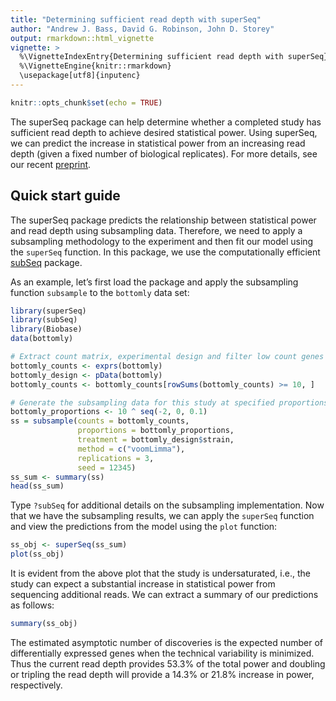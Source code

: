 ```yaml
---
title: "Determining sufficient read depth with superSeq"
author: "Andrew J. Bass, David G. Robinson, John D. Storey"
output: rmarkdown::html_vignette
vignette: >
  %\VignetteIndexEntry{Determining sufficient read depth with superSeq}
  %\VignetteEngine{knitr::rmarkdown}
  \usepackage[utf8]{inputenc}
---
```


```r
knitr::opts_chunk$set(echo = TRUE)
```

The superSeq package can help determine whether a completed study has sufficient read depth to achieve desired statistical power. Using superSeq, we can predict the increase in statistical power from an increasing read depth (given a fixed number of biological replicates). For more details, see our recent [preprint](TODO).

## Quick start guide

The superSeq package predicts the relationship between statistical power and read depth using subsampling data. Therefore, we need to apply a subsampling methodology to the experiment and then fit our model using the `superSeq` function. In this package, we use the computationally efficient [subSeq](https://github.com/StoreyLab/subSeq) package. 

As an example, let's first load the package and apply the subsampling function `subsample` to the `bottomly` data set:

```r
library(superSeq)
library(subSeq)
library(Biobase)
data(bottomly)

# Extract count matrix, experimental design and filter low count genes
bottomly_counts <- exprs(bottomly)
bottomly_design <- pData(bottomly)
bottomly_counts <- bottomly_counts[rowSums(bottomly_counts) >= 10, ]

# Generate the subsampling data for this study at specified proportions
bottomly_proportions <- 10 ^ seq(-2, 0, 0.1)
ss = subsample(counts = bottomly_counts,
               proportions = bottomly_proportions,
               treatment = bottomly_design$strain, 
               method = c("voomLimma"),
               replications = 3,
               seed = 12345)
ss_sum <- summary(ss)
head(ss_sum)
```

Type `?subSeq` for additional details on the subsampling implementation. Now that we have the subsampling results, we can apply the `superSeq` function and view the predictions from the model using the `plot` function:

```r
ss_obj <- superSeq(ss_sum)
plot(ss_obj)
```

It is evident from the above plot that the study is undersaturated, i.e., the study can expect a substantial increase in statistical power from sequencing additional reads. We can extract a summary of our predictions as follows:

```r
summary(ss_obj)
```

The estimated asymptotic number of discoveries is the expected number of differentially expressed genes when the technical variability is minimized. Thus the current read depth provides 53.3\% of the total power and doubling or tripling the read depth will provide a 14.3\% or 21.8\% increase in power, respectively.
